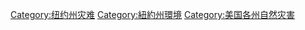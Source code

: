 [[Category:纽约州灾难|Category:纽约州灾难]]
[[Category:紐約州環境|Category:紐約州環境]]
[[Category:美国各州自然灾害|Category:美国各州自然灾害]]